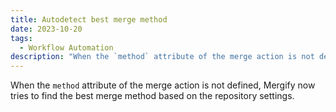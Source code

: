 ```yaml
---
title: Autodetect best merge method
date: 2023-10-20
tags:
  - Workflow Automation
description: "When the `method` attribute of the merge action is not defined, Mergify now tries to find the best merge method based on the repository settings."
---
```


When the `method` attribute of the merge action is not defined, Mergify now tries to find the best merge method based on the repository settings.
